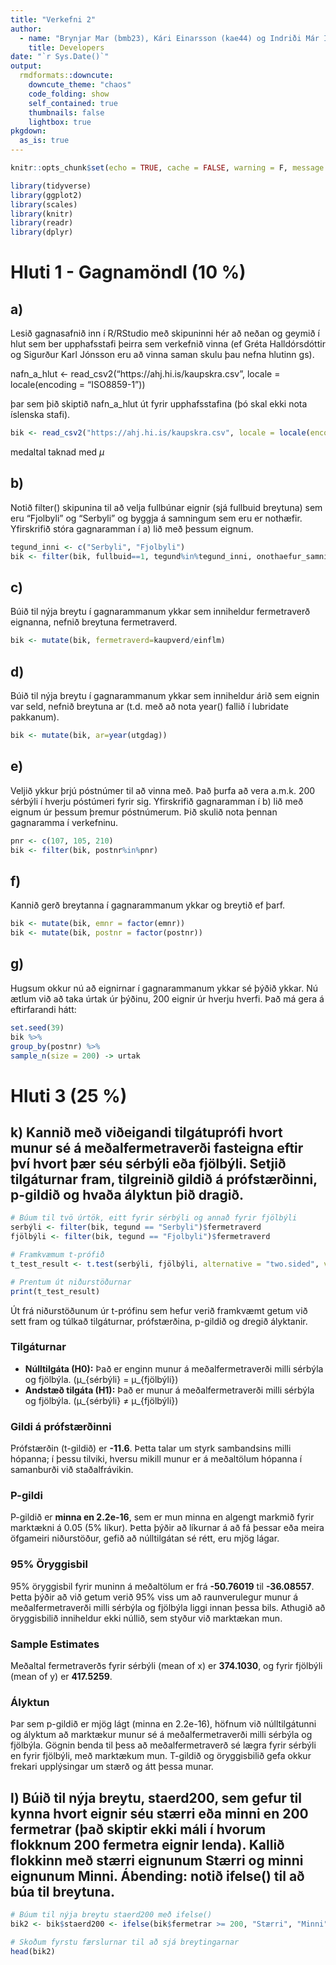 ```yaml
---
title: "Verkefni 2"
author: 
  - name: "Brynjar Mar (bmb23), Kári Einarsson (kae44) og Indriði Már Indriðason (imi2)" 
    title: Developers
date: "`r Sys.Date()`"
output:
  rmdformats::downcute:
    downcute_theme: "chaos"
    code_folding: show
    self_contained: true
    thumbnails: false
    lightbox: true
pkgdown:
  as_is: true
---
```


```r
knitr::opts_chunk$set(echo = TRUE, cache = FALSE, warning = F, message = F)
```

```r
library(tidyverse)
library(ggplot2)
library(scales)
library(knitr)
library(readr)
library(dplyr)
```
# Hluti 1 - Gagnamöndl (10 %)

## a)
Lesið gagnasafnið inn í R/RStudio með skipuninni hér að neðan og geymið í hlut sem ber upphafsstafi þeirra sem verkefnið vinna (ef Gréta Halldórsdóttir og Sigurður Karl Jónsson eru að vinna saman skulu þau nefna hlutinn gs).

nafn_a_hlut <- read_csv2("https://ahj.hi.is/kaupskra.csv", locale = locale(encoding = "ISO8859-1"))

þar sem þið skiptið nafn_a_hlut út fyrir upphafsstafina (þó skal ekki nota íslenska stafi).
```r
bik <- read_csv2("https://ahj.hi.is/kaupskra.csv", locale = locale(encoding = "ISO8859-1"))
```
medaltal taknad med $\mu$

## b)
Notið filter() skipunina til að velja fullbúnar eignir (sjá fullbuid breytuna) sem eru "Fjolbyli" og "Serbyli" og byggja á  samningum sem eru er nothæfir. Yfirskrifið stóra gagnaramman í a) lið með þessum eignum.
```r
tegund_inni <- c("Serbyli", "Fjolbyli")
bik <- filter(bik, fullbuid==1, tegund%in%tegund_inni, onothaefur_samningur==0)
```



## c)
Búið til nýja breytu í gagnarammanum ykkar sem inniheldur fermetraverð eignanna, nefnið breytuna fermetraverd.
```r
bik <- mutate(bik, fermetraverd=kaupverd/einflm)
```

## d)
Búið til nýja breytu í gagnarammanum ykkar sem inniheldur árið sem eignin var seld, nefnið breytuna ar (t.d. með að nota year() fallið í lubridate pakkanum).
```r
bik <- mutate(bik, ar=year(utgdag))
```

## e)
Veljið ykkur þrjú póstnúmer til að vinna með. Það þurfa að vera a.m.k. 200 sérbýli í hverju póstúmeri fyrir sig. Yfirskrifið gagnaramman í b) lið með eignum úr þessum þremur póstnúmerum. Þið skulið nota þennan gagnaramma í verkefninu.
```r
pnr <- c(107, 105, 210)
bik <- filter(bik, postnr%in%pnr)
```

## f)
Kannið gerð breytanna í gagnarammanum ykkar og breytið ef þarf.  
```r
bik <- mutate(bik, emnr = factor(emnr))
bik <- mutate(bik, postnr = factor(postnr))
```

## g)
Hugsum okkur nú að eignirnar í gagnarammanum ykkar sé þýðið ykkar. Nú ætlum við að taka úrtak úr þýðinu, 200 eignir úr hverju hverfi. Það má gera á eftirfarandi hátt:

```r
set.seed(39)
bik %>% 
group_by(postnr) %>%
sample_n(size = 200) -> urtak
```

# Hluti 3 (25 %)

## k) Kannið með viðeigandi tilgátuprófi hvort munur sé á meðalfermetraverði fasteigna eftir því hvort þær séu sérbýli eða fjölbýli. Setjið tilgáturnar fram, tilgreinið gildið á prófstærðinni, p-gildið og hvaða ályktun þið dragið.

```r


# Búum til tvö úrtök, eitt fyrir sérbýli og annað fyrir fjölbýli
serbýli <- filter(bik, tegund == "Serbyli")$fermetraverd
fjölbýli <- filter(bik, tegund == "Fjolbyli")$fermetraverd

# Framkvæmum t-prófið
t_test_result <- t.test(serbýli, fjölbýli, alternative = "two.sided", var.equal = TRUE)

# Prentum út niðurstöðurnar
print(t_test_result)

```


Út frá niðurstöðunum úr t-prófinu sem hefur verið framkvæmt getum við sett fram og túlkað tilgáturnar, prófstærðina, p-gildið og dregið ályktanir.

### Tilgáturnar
- **Núlltilgáta (H0):** Það er enginn munur á meðalfermetraverði milli sérbýla og fjölbýla. \(μ_{sérbýli} = μ_{fjölbýli}\)
- **Andstæð tilgáta (H1):** Það er munur á meðalfermetraverði milli sérbýla og fjölbýla. \(μ_{sérbýli} ≠ μ_{fjölbýli}\)

### Gildi á prófstærðinni
Prófstærðin (t-gildið) er **-11.6**. Þetta talar um styrk sambandsins milli hópanna; í þessu tilviki, hversu mikill munur er á meðaltölum hópanna í samanburði við staðalfrávikin.

### P-gildi
P-gildið er **minna en 2.2e-16**, sem er mun minna en algengt markmið fyrir marktækni á 0.05 (5% líkur). Þetta þýðir að líkurnar á að fá þessar eða meira öfgameiri niðurstöður, gefið að núlltilgátan sé rétt, eru mjög lágar.

### 95% Öryggisbil
95% öryggisbil fyrir muninn á meðaltölum er frá **-50.76019** til **-36.08557**. Þetta þýðir að við getum verið 95% viss um að raunverulegur munur á meðalfermetraverði milli sérbýla og fjölbýla liggi innan þessa bils. Athugið að öryggisbilið inniheldur ekki núllið, sem styður við marktækan mun.

### Sample Estimates
Meðaltal fermetraverðs fyrir sérbýli (mean of x) er **374.1030**, og fyrir fjölbýli (mean of y) er **417.5259**.

### Ályktun
Þar sem p-gildið er mjög lágt (minna en 2.2e-16), höfnum við núlltilgátunni og ályktum að marktækur munur sé á meðalfermetraverði milli sérbýla og fjölbýla. Gögnin benda til þess að meðalfermetraverð sé lægra fyrir sérbýli en fyrir fjölbýli, með marktækum mun. T-gildið og öryggisbilið gefa okkur frekari upplýsingar um stærð og átt þessa munar.


## l) Búið til nýja breytu, staerd200, sem gefur til kynna hvort eignir séu stærri eða minni en 200 fermetrar (það skiptir ekki máli í hvorum flokknum 200 fermetra eignir lenda).  Kallið flokkinn með stærri eignunum Stærri og minni eignunum Minni. Ábending: notið ifelse() til að búa til breytuna.



```r


# Búum til nýja breytu staerd200 með ifelse()
bik2 <- bik$staerd200 <- ifelse(bik$fermetrar >= 200, "Stærri", "Minni")

# Skoðum fyrstu færslurnar til að sjá breytingarnar
head(bik2)

```







